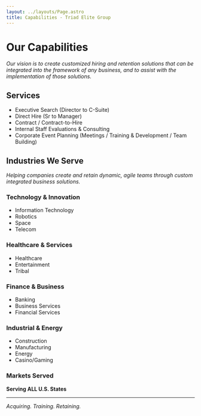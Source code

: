 ```yaml
---
layout: ../layouts/Page.astro
title: Capabilities - Triad Elite Group
---
```


# Our Capabilities

*Our vision is to create customized hiring and retention solutions that can be integrated into the framework of any business, and to assist with the implementation of those solutions.*

## Services

- Executive Search (Director to C-Suite)
- Direct Hire (Sr to Manager)
- Contract / Contract-to-Hire
- Internal Staff Evaluations & Consulting
- Corporate Event Planning (Meetings / Training & Development / Team Building)

## Industries We Serve

*Helping companies create and retain dynamic, agile teams through custom integrated business solutions.*

### Technology & Innovation
- Information Technology
- Robotics
- Space
- Telecom

### Healthcare & Services
- Healthcare
- Entertainment
- Tribal

### Finance & Business
- Banking
- Business Services
- Financial Services

### Industrial & Energy
- Construction
- Manufacturing
- Energy
- Casino/Gaming

### Markets Served

**Serving ALL U.S. States**

---

*Acquiring. Training. Retaining.*
